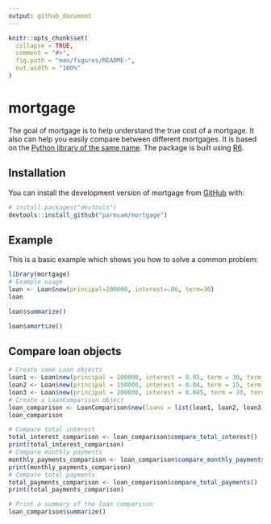 ```yaml
---
output: github_document
---
```


<!-- README.md is generated from README.Rmd. Please edit that file -->

```r
knitr::opts_chunk$set(
  collapse = TRUE,
  comment = "#>",
  fig.path = "man/figures/README-",
  out.width = "100%"
)
```

# mortgage

<!-- badges: start -->
<!-- badges: end -->

The goal of mortgage is to help understand the true cost of a mortgage. It also can help you easily compare between different mortgages. It is based on the [Python library of the same name](https://mortgage.readthedocs.io/en/latest/). The package is built using [R6](https://r6.r-lib.org/).

## Installation

You can install the development version of mortgage from [GitHub](https://github.com/) with:

``` r
# install.packages("devtools")
devtools::install_github("parmsam/mortgage")
```

## Example

This is a basic example which shows you how to solve a common problem:

```r
library(mortgage)
# Example usage 
loan <- Loan$new(principal=200000, interest=.06, term=30)
loan
```

```r
loan$summarize()
```


```r
loan$amortize()
```
## Compare loan objects

```r
# Create some Loan objects
loan1 <- Loan$new(principal = 100000, interest = 0.05, term = 30, term_unit = "years", compounded = "monthly")
loan2 <- Loan$new(principal = 150000, interest = 0.04, term = 15, term_unit = "years", compounded = "monthly")
loan3 <- Loan$new(principal = 200000, interest = 0.045, term = 20, term_unit = "years", compounded = "monthly")
# Create a LoanComparison object
loan_comparison <- LoanComparison$new(loans = list(loan1, loan2, loan3))
loan_comparison
```

```r
# Compare total interest
total_interest_comparison <- loan_comparison$compare_total_interest()
print(total_interest_comparison)
# Compare monthly payments
monthly_payments_comparison <- loan_comparison$compare_monthly_payments()
print(monthly_payments_comparison)
# Compare total payments
total_payments_comparison <- loan_comparison$compare_total_payments()
print(total_payments_comparison)
```

```r
# Print a summary of the loan comparison
loan_comparison$summarize()
```

